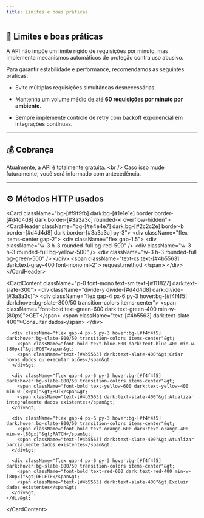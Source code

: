 ```yaml
---
title: Limites e boas práticas
---
```



## 🚦 Limites e boas práticas

A API não impõe um limite rígido de requisições por minuto, mas implementa mecanismos automáticos de proteção contra uso abusivo.

Para garantir estabilidade e performance, recomendamos as seguintes práticas:

- Evite múltiplas requisições simultâneas desnecessárias.

- Mantenha um volume médio de até **60 requisições por minuto por ambiente**.

- Sempre implemente controle de retry com backoff exponencial em integrações contínuas.

---

## 💰 Cobrança

Atualmente, a API é totalmente gratuita. <br /&gt;
Caso isso mude futuramente, você será informado com antecedência.

---

## ⚙️ Métodos HTTP usados

<p className="text-muted-foreground mb-6"&gt;
  A API segue os métodos HTTP padrão para indicar o tipo de operação desejada:
</p&gt;

<Card className="bg-[#f9f9fb] dark:bg-[#1e1e1e] border border-[#d4d4d8] dark:border-[#3a3a3c] rounded-xl overflow-hidden"&gt;
  <CardHeader className="bg-[#e4e4e7] dark:bg-[#2c2c2e] border-b border-[#d4d4d8] dark:border-[#3a3a3c] py-3"&gt;
    <div className="flex items-center gap-2"&gt;
      <div className="flex gap-1.5"&gt;
        <div className="w-3 h-3 rounded-full bg-red-500" /&gt;
        <div className="w-3 h-3 rounded-full bg-yellow-500" /&gt;
        <div className="w-3 h-3 rounded-full bg-green-500" /&gt;
      </div&gt;
      <span className="text-xs text-[#4b5563] dark:text-gray-400 font-mono ml-2"&gt;
        request.method
      </span&gt;
    </div&gt;
  </CardHeader&gt;

  <CardContent className="p-0 font-mono text-sm text-[#111827] dark:text-slate-300"&gt;
    <div className="divide-y divide-[#d4d4d8] dark:divide-[#3a3a3c]"&gt;
      <div className="flex gap-4 px-6 py-3 hover:bg-[#f4f4f5] dark:hover:bg-slate-800/50 transition-colors items-center"&gt;
        <span className="font-bold text-green-600 dark:text-green-400 min-w-[80px]"&gt;GET</span&gt;
        <span className="text-[#4b5563] dark:text-slate-400"&gt;Consultar dados</span&gt;
      </div&gt;

      <div className="flex gap-4 px-6 py-3 hover:bg-[#f4f4f5] dark:hover:bg-slate-800/50 transition-colors items-center"&gt;
        <span className="font-bold text-blue-600 dark:text-blue-400 min-w-[80px]"&gt;POST</span&gt;
        <span className="text-[#4b5563] dark:text-slate-400"&gt;Criar novos dados ou executar ações</span&gt;
      </div&gt;

      <div className="flex gap-4 px-6 py-3 hover:bg-[#f4f4f5] dark:hover:bg-slate-800/50 transition-colors items-center"&gt;
        <span className="font-bold text-yellow-600 dark:text-yellow-400 min-w-[80px]"&gt;PUT</span&gt;
        <span className="text-[#4b5563] dark:text-slate-400"&gt;Atualizar integralmente dados existentes</span&gt;
      </div&gt;

      <div className="flex gap-4 px-6 py-3 hover:bg-[#f4f4f5] dark:hover:bg-slate-800/50 transition-colors items-center"&gt;
        <span className="font-bold text-orange-600 dark:text-orange-400 min-w-[80px]"&gt;PATCH</span&gt;
        <span className="text-[#4b5563] dark:text-slate-400"&gt;Atualizar parcialmente dados existentes</span&gt;
      </div&gt;

      <div className="flex gap-4 px-6 py-3 hover:bg-[#f4f4f5] dark:hover:bg-slate-800/50 transition-colors items-center"&gt;
        <span className="font-bold text-red-600 dark:text-red-400 min-w-[80px]"&gt;DELETE</span&gt;
        <span className="text-[#4b5563] dark:text-slate-400"&gt;Excluir dados existentes</span&gt;
      </div&gt;
    </div&gt;

</CardContent&gt;

  <div className="px-6 py-3 bg-[#e4e4e7] dark:bg-[#2c2c2e] border-t border-[#d4d4d8] dark:border-[#3a3a3c]"&gt;
    <span className="text-xs text-[#4b5563] dark:text-gray-400"&gt;
      Referência: <a href="https://datatracker.ietf.org/doc/html/rfc7231" target="_blank" rel="noopener" className="underline text-blue-600 dark:text-blue-400"&gt;RFC 7231 - HTTP/1.1 Semantics and Content</a&gt;
    </span&gt;
  </div&gt;
</Card&gt;
